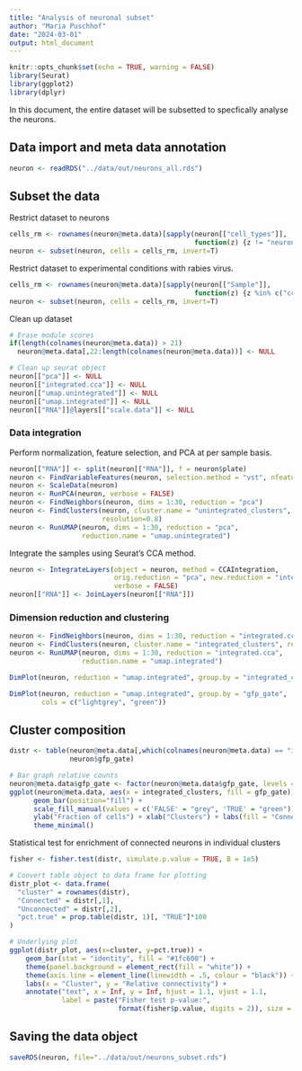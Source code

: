```yaml
---
title: "Analysis of neuronal subset"
author: "Maria Puschhof"
date: "2024-03-01"
output: html_document
---
```


```r
knitr::opts_chunk$set(echo = TRUE, warning = FALSE)
library(Seurat)
library(ggplot2)
library(dplyr)
```

In this document, the entire dataset will be subsetted to specfically analyse the neurons. 

## Data import and meta data annotation

```r
neuron <- readRDS("../data/out/neurons_all.rds")
```

## Subset the data

Restrict dataset to neurons

```r
cells_rm <- rownames(neuron@meta.data)[sapply(neuron[["cell_types"]], 
                                              function(z) {z != "neuron"})]
neuron <- subset(neuron, cells = cells_rm, invert=T)
```

Restrict dataset to experimental conditions with rabies virus.

```r
cells_rm <- rownames(neuron@meta.data)[sapply(neuron[["Sample"]], 
                                              function(z) {z %in% c("ccNeurons", "onlyNeurons")})]
neuron <- subset(neuron, cells = cells_rm, invert=T)
```

Clean up dataset

```r
# Erase module scores
if(length(colnames(neuron@meta.data)) > 21)
  neuron@meta.data[,22:length(colnames(neuron@meta.data))] <- NULL

# Clean up seurat object
neuron[["pca"]] <- NULL
neuron[["integrated.cca"]] <- NULL
neuron[["umap.unintegrated"]] <- NULL
neuron[["umap.integrated"]] <- NULL
neuron[["RNA"]]@layers[["scale.data"]] <- NULL
```

### Data integration

Perform normalization, feature selection, and PCA at per sample basis.

```r
neuron[["RNA"]] <- split(neuron[["RNA"]], f = neuron$plate)
neuron <- FindVariableFeatures(neuron, selection.method = "vst", nfeatures = 4000)
neuron <- ScaleData(neuron)
neuron <- RunPCA(neuron, verbose = FALSE)
neuron <- FindNeighbors(neuron, dims = 1:30, reduction = "pca")
neuron <- FindClusters(neuron, cluster.name = "unintegrated_clusters", 
                       resolution=0.8)
neuron <- RunUMAP(neuron, dims = 1:30, reduction = "pca", 
                  reduction.name = "umap.unintegrated")
```

Integrate the samples using Seurat’s CCA method.

```r
neuron <- IntegrateLayers(object = neuron, method = CCAIntegration, 
                          orig.reduction = "pca", new.reduction = "integrated.cca",
                          verbose = FALSE)
neuron[["RNA"]] <- JoinLayers(neuron[["RNA"]])
```

### Dimension reduction and clustering

```r
neuron <- FindNeighbors(neuron, dims = 1:30, reduction = "integrated.cca")
neuron <- FindClusters(neuron, cluster.name = "integrated_clusters", resolution=0.8)
neuron <- RunUMAP(neuron, dims = 1:30, reduction = "integrated.cca", 
                  reduction.name = "umap.integrated")
```

```r
DimPlot(neuron, reduction = "umap.integrated", group.by = "integrated_clusters")
```

```r
DimPlot(neuron, reduction = "umap.integrated", group.by = "gfp_gate", 
        cols = c("lightgrey", "green"))
```

## Cluster composition

```r
distr <- table(neuron@meta.data[,which(colnames(neuron@meta.data) == "integrated_clusters")], 
               neuron$gfp_gate)

# Bar graph relative counts
neuron@meta.data$gfp_gate <- factor(neuron@meta.data$gfp_gate, levels = c(TRUE, FALSE))
ggplot(neuron@meta.data, aes(x = integrated_clusters, fill = gfp_gate)) +
      geom_bar(position="fill") +
      scale_fill_manual(values = c('FALSE' = "grey", 'TRUE' = "green")) +
      ylab("Fraction of cells") + xlab("Clusters") + labs(fill = "Connected neurons") +
      theme_minimal()
```

Statistical test for enrichment of connected neurons in individual clusters

```r

fisher <- fisher.test(distr, simulate.p.value = TRUE, B = 1e5)

# Convert table object to data frame for plotting
distr_plot <- data.frame( 
  "cluster" = rownames(distr),
  "Connected" = distr[,1], 
  "Unconnected" = distr[,2],
  "pct.true" = prop.table(distr, 1)[, "TRUE"]*100
)

# Underlying plot
ggplot(distr_plot, aes(x=cluster, y=pct.true)) +
    geom_bar(stat = "identity", fill = "#1fc600") + 
    theme(panel.background = element_rect(fill = "white")) +
    theme(axis.line = element_line(linewidth = .5, colour = "black")) +
    labs(x = "Cluster", y = "Relative connectivity") +
    annotate("text", x = Inf, y = Inf, hjust = 1.1, vjust = 1.1,
             label = paste("Fisher test p-value:", 
                           format(fisher$p.value, digits = 2)), size = 3)
```

## Saving the data object

```r
saveRDS(neuron, file="../data/out/neurons_subset.rds")
```